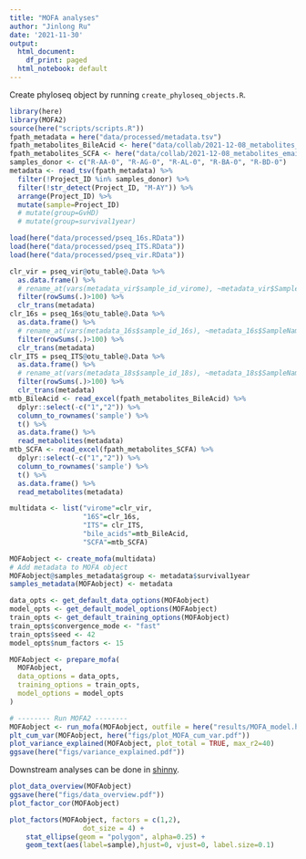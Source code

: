 ```yaml
---
title: "MOFA analyses"
author: "Jinlong Ru"
date: '2021-11-30'
output:
  html_document:
    df_print: paged
  html_notebook: default
---
```


Create phyloseq object by running `create_phyloseq_objects.R`.

```r
library(here)
library(MOFA2)
source(here("scripts/scripts.R"))
fpath_metadata = here("data/processed/metadata.tsv")
fpath_metabolites_BileAcid <- here("data/collab/2021-12-08_metabolites_email/MRI + UKR Bile acid dry feces_normalized.xlsx")
fpath_metabolites_SCFA <- here("data/collab/2021-12-08_metabolites_email/MRI + UKR SCFA dry feces_normalized.xlsx")
samples_donor <- c("R-AA-0", "R-AG-0", "R-AL-0", "R-BA-0", "R-BD-0")
metadata <- read_tsv(fpath_metadata) %>% 
  filter(!Project_ID %in% samples_donor) %>% 
  filter(!str_detect(Project_ID, "M-AY")) %>% 
  arrange(Project_ID) %>% 
  mutate(sample=Project_ID)
  # mutate(group=GvHD)
  # mutate(group=survival1year)

load(here("data/processed/pseq_16s.RData"))
load(here("data/processed/pseq_ITS.RData"))
load(here("data/processed/pseq_vir.RData"))
```


```r
clr_vir = pseq_vir@otu_table@.Data %>% 
  as.data.frame() %>% 
  # rename_at(vars(metadata_vir$sample_id_virome), ~metadata_vir$SampleName) %>%
  filter(rowSums(.)>100) %>% 
  clr_trans(metadata)
clr_16s = pseq_16s@otu_table@.Data %>% 
  as.data.frame() %>% 
  # rename_at(vars(metadata_16s$sample_id_16s), ~metadata_16s$SampleName) %>% 
  filter(rowSums(.)>100) %>% 
  clr_trans(metadata)
clr_ITS = pseq_ITS@otu_table@.Data %>% 
  as.data.frame() %>% 
  # rename_at(vars(metadata_18s$sample_id_18s), ~metadata_18s$SampleName) %>% 
  filter(rowSums(.)>100) %>% 
  clr_trans(metadata)
mtb_BileAcid <- read_excel(fpath_metabolites_BileAcid) %>% 
  dplyr::select(-c("1","2")) %>% 
  column_to_rownames('sample') %>% 
  t() %>% 
  as.data.frame() %>% 
  read_metabolites(metadata)
mtb_SCFA <- read_excel(fpath_metabolites_SCFA) %>% 
  dplyr::select(-c("1","2")) %>% 
  column_to_rownames('sample') %>% 
  t() %>% 
  as.data.frame() %>% 
  read_metabolites(metadata)

multidata <- list("virome"=clr_vir, 
                  "16S"=clr_16s, 
                  "ITS"= clr_ITS,
                  "bile_acids"=mtb_BileAcid,
                  "SCFA"=mtb_SCFA)
```


```r
MOFAobject <- create_mofa(multidata)
# Add metadata to MOFA object
MOFAobject@samples_metadata$group <- metadata$survival1year
samples_metadata(MOFAobject) <- metadata

data_opts <- get_default_data_options(MOFAobject)
model_opts <- get_default_model_options(MOFAobject)
train_opts <- get_default_training_options(MOFAobject)
train_opts$convergence_mode <- "fast"
train_opts$seed <- 42
model_opts$num_factors <- 15

MOFAobject <- prepare_mofa(
  MOFAobject, 
  data_options = data_opts,
  training_options = train_opts,
  model_options = model_opts
)

# -------- Run MOFA2 --------
MOFAobject <- run_mofa(MOFAobject, outfile = here("results/MOFA_model.hdf5"))
plt_cum_var(MOFAobject, here("figs/plot_MOFA_cum_var.pdf"))
plot_variance_explained(MOFAobject, plot_total = TRUE, max_r2=40)
ggsave(here("figs/variance_explained.pdf"))
```

Downstream analyses can be done in [shinny](https://github.com/gtca/mofaplus-shiny).

```r
plot_data_overview(MOFAobject)
ggsave(here("figs/data_overview.pdf"))
plot_factor_cor(MOFAobject)

plot_factors(MOFAobject, factors = c(1,2),
                  dot_size = 4) +
    stat_ellipse(geom = "polygon", alpha=0.25) +
    geom_text(aes(label=sample),hjust=0, vjust=0, label.size=0.1)
```

